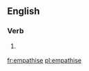 ==English==

===Verb===
{{en-verb|empathis|es}}

# {{British}} {{alternative spelling of|[[empathize]]}}

[[fr:empathise]]
[[pl:empathise]]